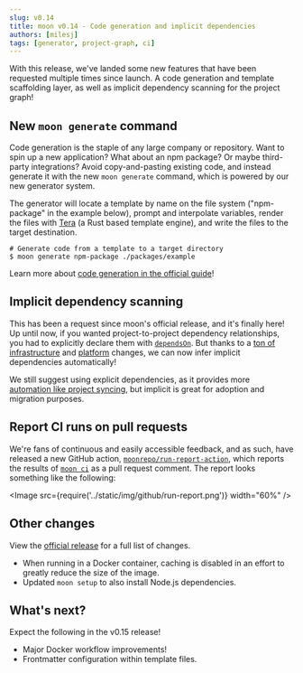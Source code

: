```yaml
---
slug: v0.14
title: moon v0.14 - Code generation and implicit dependencies
authors: [milesj]
tags: [generator, project-graph, ci]
---
```



With this release, we've landed some new features that have been requested multiple times since
launch. A code generation and template scaffolding layer, as well as implicit dependency scanning
for the project graph!

<!--truncate-->

## New `moon generate` command

Code generation is the staple of any large company or repository. Want to spin up a new application?
What about an npm package? Or maybe third-party integrations? Avoid copy-and-pasting existing code,
and instead generate it with the new `moon generate` command, which is powered by our new generator
system.

The generator will locate a template by name on the file system ("npm-package" in the example
below), prompt and interpolate variables, render the files with [Tera](https://tera.netlify.app/) (a
Rust based template engine), and write the files to the target destination.

```shell
# Generate code from a template to a target directory
$ moon generate npm-package ./packages/example
```

Learn more about [code generation in the official guide](../docs/guides/codegen)!

## Implicit dependency scanning

This has been a request since moon's official release, and it's finally here! Up until now, if you
wanted project-to-project dependency relationships, you had to explicitly declare them with
[`dependsOn`](../docs/config/project#dependson). But thanks to a
[ton of](https://github.com/moonrepo/moon/pull/288)
[infrastructure](https://github.com/moonrepo/moon/pull/249) and
[platform](https://github.com/moonrepo/moon/pull/277) changes, we can now infer implicit
dependencies automatically!

We still suggest using explicit dependencies, as it provides more
[automation like project syncing](../docs/concepts/project#dependencies), but implicit is great for
adoption and migration purposes.

## Report CI runs on pull requests

We're fans of continuous and easily accessible feedback, and as such, have released a new GitHub
action, [`moonrepo/run-report-action`](https://github.com/marketplace/actions/moon-ci-run-reports),
which reports the results of [`moon ci`](../docs/commands/ci) as a pull request comment. The report
looks something like the following:

<Image src={require('../static/img/github/run-report.png')} width="60%" />

## Other changes

View the
[official release](https://github.com/moonrepo/moon/releases/tag/%40moonrepo%2Fcli%400.14.0) for a
full list of changes.

- When running in a Docker container, caching is disabled in an effort to greatly reduce the size of
  the image.
- Updated `moon setup` to also install Node.js dependencies.

## What's next?

Expect the following in the v0.15 release!

- Major Docker workflow improvements!
- Frontmatter configuration within template files.
